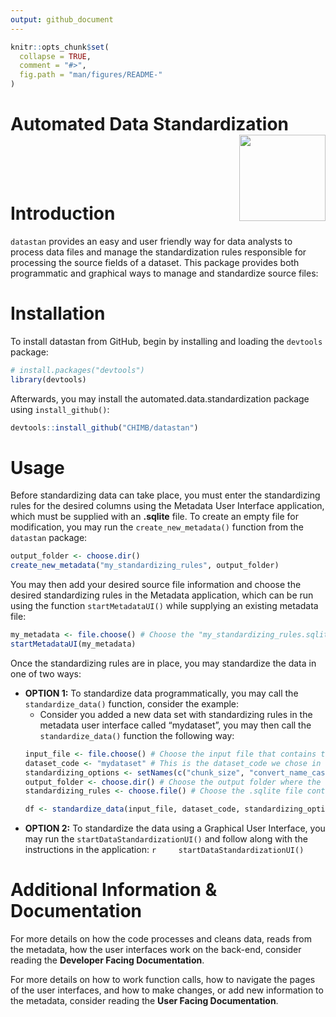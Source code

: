 ```yaml
---
output: github_document
---
```


<!-- README.md is generated from README.Rmd. Please edit that file -->

```r
knitr::opts_chunk$set(
  collapse = TRUE,
  comment = "#>",
  fig.path = "man/figures/README-"
)
```


# Automated Data Standardization <img src="man/figures/chimb_logo.jpg" align="right" height="138" />

<br><br><br>

# Introduction

`datastan` provides an easy and user friendly way for data analysts to process data files and manage the standardization rules responsible for processing the source fields of a dataset. This package provides both programmatic and graphical ways to manage and standardize source files:

# Installation

To install datastan from GitHub, begin by installing and loading the `devtools` package:
```r
# install.packages("devtools")
library(devtools)
```

Afterwards, you may install the automated.data.standardization package using `install_github()`:
```r
devtools::install_github("CHIMB/datastan")
```

# Usage

Before standardizing data can take place, you must enter the standardizing rules for the desired columns using the Metadata User Interface application, which must be supplied with an <b>.sqlite</b> file. To create an empty file for modification, you may run the `create_new_metadata()` function from the `datastan` package:

```r
output_folder <- choose.dir()
create_new_metadata("my_standardizing_rules", output_folder)
```

You may then add your desired source file information and choose the desired standardizing rules in the Metadata application, which can be run using the function `startMetadataUI()` while supplying an existing metadata file:

```r
my_metadata <- file.choose() # Choose the "my_standardizing_rules.sqlite" file.
startMetadataUI(my_metadata)
```

Once the standardizing rules are in place, you may standardize the data in one of two ways:

  - <b>OPTION 1:</b> To standardize data programmatically, you may call the `standardize_data()` function, consider the example:
    - Consider you added a new data set with standardizing rules in the metadata user interface called "mydataset", you may then call the `standardize_data()` function the following way:
    ``` r
    input_file <- file.choose() # Choose the input file that contains the source dataset.
    dataset_code <- "mydataset" # This is the dataset_code we chose in the metadata application.
    standardizing_options <- setNames(c("chunk_size", "convert_name_case", "compress_address_whitespace"), c(200000, "upper", "yes"))
    output_folder <- choose.dir() # Choose the output folder where the cleaned data file will be output to.
    standardizing_rules <- choose.file() # Choose the .sqlite file containing the rules you just added.
    
    df <- standardize_data(input_file, dataset_code, standardizing_options, output_folder, standardizing_rules)
    ```

  - <b>OPTION 2:</b> To standardize the data using a Graphical User Interface, you may run the `startDataStandardizationUI()` and follow along with the instructions in the application:
    ``` r
    startDataStandardizationUI()
    ```
    
# Additional Information & Documentation

For more details on how the code processes and cleans data, reads from the metadata, how the user interfaces work on the back-end, consider reading the <b>Developer Facing Documentation</b>.

For more details on how to work function calls, how to navigate the pages of the user interfaces, and how to make changes, or add new information to the metadata, consider reading the <b>User Facing Documentation</b>.
